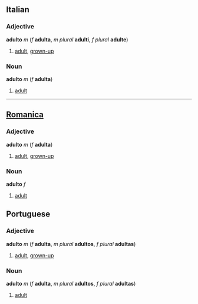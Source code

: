 ==Italian==
===Adjective===
'''adulto''' ''m'' (''f'' '''adulta''', ''m plural'' '''adulti''', ''f plural'' '''adulte''')

#[[adult]], [[grown-up]]

===Noun===
'''adulto''' ''m'' (''f'' '''adulta''')

#[[adult]]

----
==[[Romanica]]==
===Adjective===
'''adulto''' ''m'' (''f'' '''adulta''')

#[[adult]], [[grown-up]]

===Noun===
'''adulto''' ''f''
#[[adult]]

==Portuguese==
===Adjective===
'''adulto''' ''m'' (''f'' '''adulta''', ''m plural'' '''adultos''', ''f plural'' '''adultas''')

#[[adult]], [[grown-up]]

===Noun===
'''adulto''' ''m'' (''f'' '''adulta''', ''m plural'' '''adultos''', ''f plural'' '''adultas''')

#[[adult]]